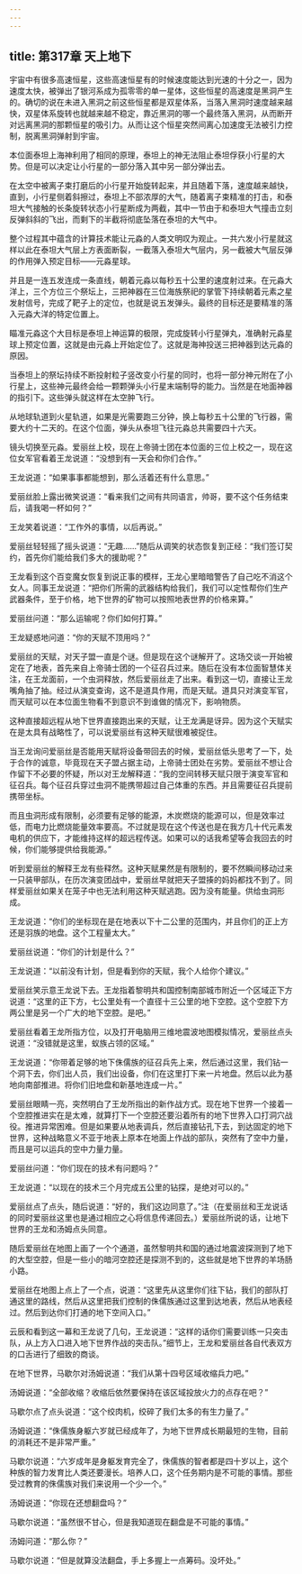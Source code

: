 ```yaml
---
---
---
```

title: 第317章 天上地下
---



宇宙中有很多高速恒星，这些高速恒星有的时候速度能达到光速的十分之一，因为速度太快，被弹出了银河系成为孤零零的单一星体，这些恒星的高速度是黑洞产生的。确切的说在未进入黑洞之前这些恒星都是双星体系，当落入黑洞时速度越来越快，双星体系旋转也就越来越不稳定，靠近黑洞的哪一个最终落入黑洞，从而断开对远离黑洞的那颗恒星的吸引力。从而让这个恒星突然间离心加速度无法被引力控制，脱离黑洞弹射到宇宙。

本位面泰坦上海神利用了相同的原理，泰坦上的神无法阻止泰坦俘获小行星的大势。但是可以决定让小行星的一部分落入其中另一部分弹出去。

在太空中被离子束打磨后的小行星开始旋转起来，并且随着下落，速度越来越快，直到，小行星侧着斜擦过，泰坦上不部浓厚的大气，随着离子束精准的打击，和泰坦大气接触的长条旋转状态小行星断成为两截，其中一节由于和泰坦大气撞击立刻反弹斜斜的飞出，而剩下的半截将彻底坠落在泰坦的大气中。

整个过程其中蕴含的计算技术能让元淼的人类文明叹为观止。一共六发小行星就这样以此在泰坦大气层上方表面断裂，一截落入泰坦大气层内，另一截被大气层反弹的作用弹入预定目标——元淼星球。

并且是一连五发连成一条直线，朝着元淼以每秒五十公里的速度射过来。在元淼大洋上，三个方位三个祭坛上，三把神器在三位海族祭祀的掌管下持续朝着元素之星发射信号，完成了靶子上的定位，也就是说五发弹头。最终的目标还是要精准的落入元淼大洋的特定位置上。

瞄准元淼这个大目标是泰坦上神运算的极限，完成旋转小行星弹丸，准确射元淼星球上预定位置，这就是由元淼上开始定位了。这就是海神投送三把神器到达元淼的原因。

当泰坦上的祭坛持续不断投射粒子竖改变小行星的同时，也将一部分神元附在了小行星上，这些神元最终会给一颗颗弹头小行星末端制导的能力。当然是在地面神器的指引下。这些弹头就这样在太空肿飞行。

从地球轨道到火星轨道，如果是光需要跑三分钟，换上每秒五十公里的飞行器，需要大约十二天的。在这个位面，弹头从泰坦飞往元淼总共需要四十六天。

镜头切换至元淼。爱丽丝上校，现在上帝骑士团在本位面的三位上校之一，现在这位女军官看着王龙说道：“没想到有一天会和你们合作。”

王龙说道：“如果事事都能想到，那么活着还有什么意思。”

爱丽丝脸上露出微笑说道：“看来我们之间有共同语言，帅哥，要不这个任务结束后，请我喝一杯如何？”

王龙笑着说道：“工作外的事情，以后再说。”

爱丽丝轻轻摇了摇头说道：“无趣……”随后从调笑的状态恢复到正经：“我们签订契约，首先你们能给我们多大的援助呢？”

王龙看到这个百变魔女恢复到说正事的模样，王龙心里暗暗警告了自己吃不消这个女人。同事王龙说道：“把你们所需的武器结构给我们，我们可以定性帮你们生产武器条件，至于价格，地下世界的矿物可以按照地表世界的价格来算。”

爱丽丝问道：“那么运输呢？你们如何打算。”

王龙疑惑地问道：“你的天赋不顶用吗？”

爱丽丝的天赋，对天子盟一直是个谜。但是现在这个谜解开了。这场交谈一开始被定在了地表，首先来自上帝骑士团的一个征召兵过来。随后在没有本位面智慧体关注，在王龙面前，一个虫洞释放，然后爱丽丝走了出来。看到这一切，直接让王龙嘴角抽了抽。经过从演变查询，这不是道具作用，而是天赋。道具只对演变军官，而天赋可以在本位面生物看不到意识不到谁做的情况下，影响物质。

这种直接超远程从地下世界直接跑出来的天赋，让王龙满是讶异。因为这个天赋实在是太具有战略性了，可以说爱丽丝有这种天赋很难被捉住。

当王龙询问爱丽丝是否能用天赋将设备带回去的时候，爱丽丝低头思考了一下，处于合作的诚意，毕竟现在天子盟占据主动，上帝骑士团处在劣势。爱丽丝不想让合作留下不必要的怀疑，所以对王龙解释道：“我的空间转移天赋只限于演变军官和征召兵。每个征召兵穿过虫洞不能携带超过自己体重的东西。并且需要征召兵提前携带坐标。

而且虫洞形成有限制，必须要有足够的能源，木炭燃烧的能源可以，但是效率过低，而电力比燃烧能量效率要高。不过就是现在这个传送也是在我方几十代元素发电机的供应下，才能维持这样的超远程传送。如果可以的话我希望等会我回去的时候，你们能够提供给我能源。”

听到爱丽丝的解释王龙有些释然。这种天赋果然是有限制的，要不然瞬间移动过来一只装甲部队，在历次演变团战中，爱丽丝早就把天子盟揍的妈妈都找不到了。同样爱丽丝如果关在笼子中也无法利用这种天赋逃跑。因为没有能量。供给虫洞形成。

王龙说道：“你们的坐标现在是在地表以下十二公里的范围内，并且你们的正上方还是羽族的地盘。这个工程量太大。”

爱丽丝说道：“你们的计划是什么？”

王龙说道：“以前没有计划，但是看到你的天赋，我个人给你个建议。”

爱丽丝笑示意王龙说下去。王龙指着黎明共和国控制南部城市附近一个区域正下方说道：“这里的正下方，七公里处有一个直径十三公里的地下空腔。这个空腔下方两公里是另一个广大的地下空腔。是吧。”

爱丽丝看着王龙所指方位，以及打开电脑用三维地震波地图模拟情况，爱丽丝点头说道：“没错就是这里，蚁族占领的区域。”

王龙说道：“你带着足够的地下侏儒族的征召兵先上来，然后通过这里，我们钻一个洞下去，你们出人员，我们出设备，你们在这里打下来一片地盘。然后以此为基地向南部推进。将你们旧地盘和新基地连成一片。”

爱丽丝眼睛一亮，突然明白了王龙所指出的新作战方式。现在地下世界一个接着一个空腔推进实在是太难，就算打下一个空腔还要沿着所有的地下世界入口打洞穴战役。推进异常困难。但是如果要从地表调兵，然后直接钻孔下去，到达固定的地下世界，这种战略意义不亚于地表上原本在地面上作战的部队，突然有了空中力量，而且是可以运兵的空中力量力量。

爱丽丝问道：“你们现在的技术有问题吗？”

王龙说道：“以现在的技术三个月完成五公里的钻探，是绝对可以的。”

爱丽丝点了点头，随后说道：“好的，我们这边同意了。”注（在爱丽丝和王龙说话的同时爱丽丝这里也是通过相应之心将信息传递回去。）爱丽丝所说的话，让地下世界的王龙和汤姆点头同意。

随后爱丽丝在地图上画了一个个通道，虽然黎明共和国的通过地震波探测到了地下的大型空腔，但是一些小的暗河空腔还是探测不到的，这些就是地下世界的羊场肠小路。

爱丽丝在地图上点上了一个点，说道：“这里先从这里你们往下钻，我们的部队打通这里的路线，然后从这里把我们控制的侏儒族通过这里到达地表，然后从地表经过。然后到达你们打通的地下空间入口。”

云辰和看到这一幕和王龙说了几句，王龙说道：“这样的话你们需要训练一只突击队，从上方入口进入地下世界作战的突击队。”细节上，王龙和爱丽丝各自代表双方的口舌进行了细致的商谈。

在地下世界，马歇尔对汤姆说道：“我们从第十四号区域收缩兵力吧。”

汤姆说道：“全部收缩？收缩后依然要保持在该区域投放火力的点存在吧？”

马歇尔点了点头说道：“这个绞肉机，绞碎了我们太多的有生力量了。”

汤姆说道：“侏儒族身躯六岁就已经成年了，为地下世界成长期最短的生物，目前的消耗还不是非常严重。”

马歇尔说道：“六岁成年是身躯发育完全了，侏儒族的智者都是四十岁以上，这个种族的智力发育比人类还要漫长。培养人口，这个任务期内是不可能的事情。那些受过教育的侏儒族对我们来说用一个少一个。”

汤姆说道：“你现在还想翻盘吗？”

马歇尔说道：“虽然很不甘心，但是我知道现在翻盘是不可能的事情。”

汤姆问道：“那么你？”

马歇尔说道：“但是就算没法翻盘，手上多握上一点筹码。没坏处。”